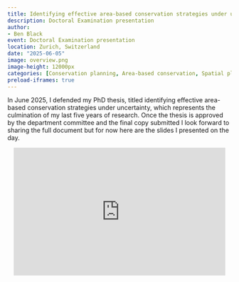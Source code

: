 ```yaml
---
title: Identifying effective area-based conservation strategies under uncertainty              
description: Doctoral Examination presentation
author: 
- Ben Black
event: Doctoral Examination presentation
location: Zurich, Switzerland
date: "2025-06-05"
image: overview.png
image-height: 12000px
categories: [Conservation planning, Area-based conservation, Spatial planning, Land use change, Simulation modelling, PhD]
preload-iframes: true
---
```


In June 2025, I defended my PhD thesis, titled identifying effective area-based conservation strategies under uncertainty, which represents the culmination of my last five years of research. Once the thesis is approved by the department committee and the final copy submitted I look forward to sharing the full document but for now here are the slides I presented on the day.

```{=html}
<div class="embed-container">
  <p align="center"><iframe src="https://1drv.ms/p/s!Au5Pw8FMUKhdhb1nAHUvqmWUfTMZuA?embed=1&amp;em=2&amp;wdAr=1.7777777777777777" width="476px" height="288px" frameborder="0">This is an embedded <a target="_blank" href="https://office.com">Microsoft Office</a> presentation, powered by <a target="_blank" href="https://office.com/webapps">Office</a>.</iframe>
  </p>
</div>
```